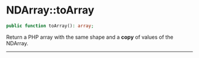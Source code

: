 # NDArray::toArray

```php
public function toArray(): array;
```
Return a PHP array with the same shape and a **copy** of values of the NDArray.

---